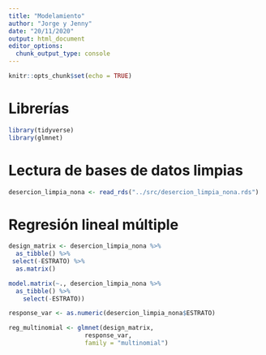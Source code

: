 ```yaml
---
title: "Modelamiento"
author: "Jorge y Jenny"
date: "20/11/2020"
output: html_document
editor_options: 
  chunk_output_type: console
---
```


```r
knitr::opts_chunk$set(echo = TRUE)
```

# Librerías

```r
library(tidyverse)
library(glmnet)
```


# Lectura de bases de datos limpias

```r
desercion_limpia_nona <- read_rds("../src/desercion_limpia_nona.rds")
```

# Regresión lineal múltiple

```r
design_matrix <- desercion_limpia_nona %>%
  as_tibble() %>% 
 select(-ESTRATO) %>% 
  as.matrix()

model.matrix(~., desercion_limpia_nona %>%
  as_tibble() %>% 
    select(-ESTRATO))

response_var <- as.numeric(desercion_limpia_nona$ESTRATO)

reg_multinomial <- glmnet(design_matrix, 
                     response_var, 
                     family = "multinomial")
```


